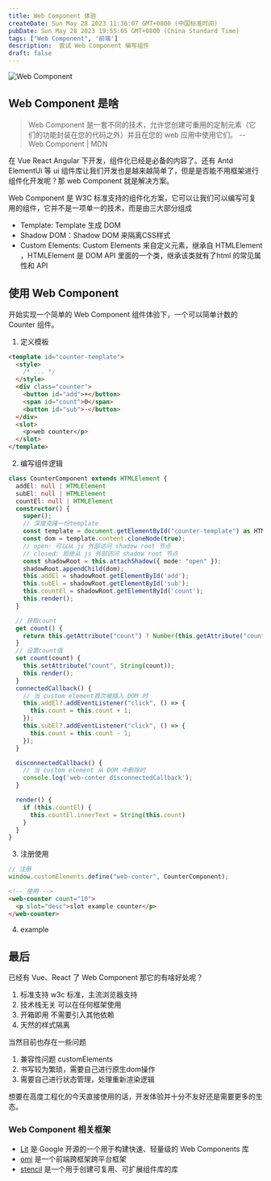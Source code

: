 ```yaml
---
title: Web Component 体验
createDate: Sun May 28 2023 11:36:07 GMT+0800 (中国标准时间)
pubDate: Sun May 28 2023 19:55:05 GMT+0800 (China Standard Time)
tags: ["Web Component", '前端']
description:  尝试 Web Component 编写组件
draft: false
---
```


![Web Component](/images/posts/web_component.webp)

## Web Component 是啥

> Web Component 是一套不同的技术，允许您创建可重用的定制元素（它们的功能封装在您的代码之外）并且在您的 web 应用中使用它们。 -- <Link href="https://developer.mozilla.org/zh-CN/docs/Web/API/Web_Component#%E6%A6%82%E5%BF%B5%E5%92%8C%E4%BD%BF%E7%94%A8">Web Component | MDN</Link>

在 Vue React Angular 下开发，组件化已经是必备的内容了。还有 Antd ElementUi 等 ui 组件库让我们开发也是越来越简单了，但是是否能不用框架进行组件化开发呢？那 web Component 就是解决方案。  

Web Component 是 W3C 标准支持的组件化方案，它可以让我们可以编写可复用的组件，它并不是一项单一的技术，而是由三大部分组成

- Template: Template 生成 DOM
- Shadow DOM：Shadow DOM 来隔离CSS样式
- Custom Elements: Custom Elements 来自定义元素，继承自 HTMLElement ，HTMLElement 是 DOM API 里面的一个类，继承该类就有了html 的常见属性和 API

## 使用 Web Component

开始实现一个简单的 Web Component 组件体验下，一个可以简单计数的 Counter 组件。
1. 定义模板
```html
<template id="counter-template">
  <style>
    /* ... */
  </style>
  <div class="counter">
    <button id="add">+</button>
    <span id="count">0</span>
    <button id="sub">-</button>
  </div>
  <slot>
    <p>web counter</p>
  </slot>
</template>
```

2. 编写组件逻辑

```ts
class CounterComponent extends HTMLElement {
  addEl: null | HTMLElement
  subEl: null | HTMLElement
  countEl: null | HTMLElement
  constructor() {
    super();
    // 深度克隆一份template
    const template = document.getElementById("counter-template") as HTMLTemplateElement;
    const dom = template.content.cloneNode(true);
    // open: 可以从 js 外部访问 shadow root 节点
    // closed: 拒绝从 js 外部访问 shadow root 节点
    const shadowRoot = this.attachShadow({ mode: "open" });
    shadowRoot.appendChild(dom);
    this.addEl = shadowRoot.getElementById('add');
    this.subEl = shadowRoot.getElementById('sub');
    this.countEl = shadowRoot.getElementById('count');
    this.render();
  }

  // 获取count
  get count() {
    return this.getAttribute("count") ? Number(this.getAttribute("count")) : 0;
  }
  // 设置count值
  set count(count) {
    this.setAttribute("count", String(count));
    this.render();
  }
  connectedCallback() {
    // 当 custom element首次被插入 DOM 时
    this.addEl?.addEventListener("click", () => {
      this.count = this.count + 1;
    });
    this.subEl?.addEventListener("click", () => {
      this.count = this.count - 1;
    });
  }

  disconnectedCallback() {
    // 当 custom element 从 DOM 中删除时
    console.log('web-conter disconnectedCallback');
  }

  render() {
    if (this.countEl) {
      this.countEl.innerText = String(this.count)
    }
  }
}

```

3. 注册使用

```ts
// 注册
window.customElements.define("web-conter", CounterComponent);
```
```html
<!-- 使用 -->
<web-counter count="10">
  <p slot="desc">slot example counter</p>
</web-counter>
```
4. example

<Counter />



## 最后

已经有 Vue、React 了 Web Component 那它的有啥好处呢？
1. 标准支持 w3c 标准，主流浏览器支持
2. 技术栈无关 可以在任何框架使用
3. 开箱即用 不需要引入其他依赖
4. 天然的样式隔离 

当然目前也存在一些问题
1. 兼容性问题 <Link href="https://caniuse.com/?search=customElements">customElements</Link>
2. 书写较为繁琐，需要自己进行原生dom操作
3. 需要自己进行状态管理，处理重新渲染逻辑

想要在高度工程化的今天直接使用的话，开发体验并十分不友好还是需要更多的生态。

### Web Component 相关框架

- [Lit](https://github.com/lit/lit) 是 Google 开源的一个用于构建快速、轻量级的 Web Components 库
- [omi](https://github.com/Tencent/omi) 是一个前端跨框架跨平台框架
- [stencil](https://github.com/ionic-team/stencil) 是一个用于创建可复用、可扩展组件库的库


